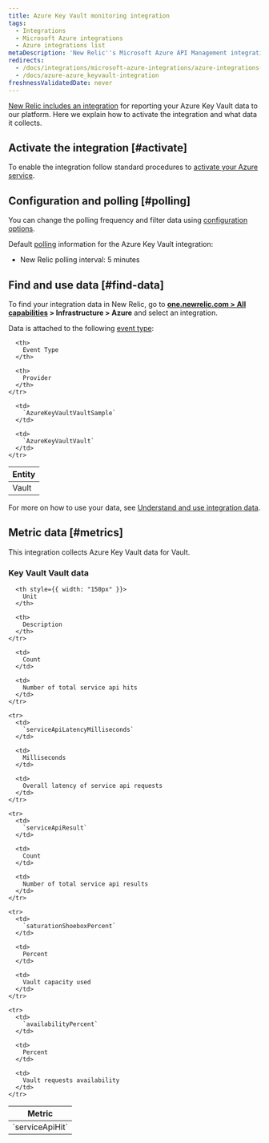 ```yaml
---
title: Azure Key Vault monitoring integration
tags:
  - Integrations
  - Microsoft Azure integrations
  - Azure integrations list
metaDescription: 'New Relic''s Microsoft Azure API Management integration: how to install it, configure it, and understand the data it reports.'
redirects:
  - /docs/integrations/microsoft-azure-integrations/azure-integrations-list/azure-key-vault-monitoring-integration
  - /docs/azure-azure_keyvault-integration
freshnessValidatedDate: never
---
```


[New Relic includes an integration](/docs/infrastructure/introduction-infra-monitoring) for reporting your Azure Key Vault data to our platform. Here we explain how to activate the integration and what data it collects.

## Activate the integration [#activate]

To enable the integration follow standard procedures to [activate your Azure service](/docs/infrastructure/microsoft-azure-integrations/getting-started/activate-azure-integrations).

## Configuration and polling [#polling]

You can change the polling frequency and filter data using [configuration options](/docs/integrations/new-relic-integrations/getting-started/configure-polling-frequency-data-collection-cloud-integrations).

Default [polling](/docs/infrastructure/microsoft-azure-integrations/getting-started/azure-integration-polling) information for the Azure Key Vault integration:

* New Relic polling interval: 5 minutes

## Find and use data [#find-data]

To find your integration data in New Relic, go to <DNT>**[one.newrelic.com > All capabilities](https://one.newrelic.com/all-capabilities) > Infrastructure > Azure**</DNT> and select an integration.

Data is attached to the following [event type](/docs/data-apis/understand-data/new-relic-data-types/#event-data):

<table>
  <thead>
    <tr>
      <th>
        Entity
      </th>

      <th>
        Event Type
      </th>

      <th>
        Provider
      </th>
    </tr>
  </thead>

  <tbody>
    <tr>
      <td>
        Vault
      </td>

      <td>
        `AzureKeyVaultVaultSample`
      </td>

      <td>
        `AzureKeyVaultVault`
      </td>
    </tr>
  </tbody>
</table>

For more on how to use your data, see [Understand and use integration data](/docs/infrastructure/integrations/find-use-infrastructure-integration-data).

## Metric data [#metrics]

This integration collects Azure Key Vault data for Vault.

### Key Vault Vault data

<table>
  <thead>
    <tr>
      <th style={{ width: "275px" }}>
        Metric
      </th>

      <th style={{ width: "150px" }}>
        Unit
      </th>

      <th>
        Description
      </th>
    </tr>
  </thead>

  <tbody>
    <tr>
      <td>
        `serviceApiHit`
      </td>

      <td>
        Count
      </td>

      <td>
        Number of total service api hits
      </td>
    </tr>

    <tr>
      <td>
        `serviceApiLatencyMilliseconds`
      </td>

      <td>
        Milliseconds
      </td>

      <td>
        Overall latency of service api requests
      </td>
    </tr>

    <tr>
      <td>
        `serviceApiResult`
      </td>

      <td>
        Count
      </td>

      <td>
        Number of total service api results
      </td>
    </tr>

    <tr>
      <td>
        `saturationShoeboxPercent`
      </td>

      <td>
        Percent
      </td>

      <td>
        Vault capacity used
      </td>
    </tr>

    <tr>
      <td>
        `availabilityPercent`
      </td>

      <td>
        Percent
      </td>

      <td>
        Vault requests availability
      </td>
    </tr>
  </tbody>
</table>
